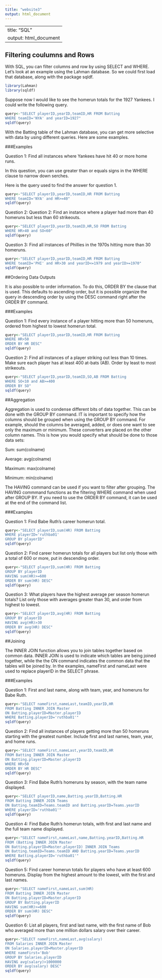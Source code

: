 ```yaml
---
title: "website3"
output: html_document
---
```


---
title: "SQL"
output: html_document
---

## Filtering coulumns and Rows

With SQL, you can filter columns and row by using SELECT and WHERE. Let's look at an example using the Lahman database. So we could first load that database, along with the package sqldf.

```r
library(Lahman)
library(sqldf)
```

Suppose now I would like to see the homerun totals for the 1927 Yankees. I could write the following query.

```r
query<-"SELECT playerID,yearID,teamID,HR FROM Batting
WHERE teamID='NYA' and yearID=1927"
sqldf(query)
```


With the Batting table of the Lahman database, you can get more selective with data by using different queries. Here are some examples.

###Examples

Question 1: Find all instances where Yankees have hit 40 or more home runs.

In this question, you can use greater than or equals signs in the WHERE clause to narrow down serches.

Here is the query used to find the answer for question 1.

```r
query<-"SELECT playerID,yearID,teamID,HR FROM Batting
WHERE teamID='NYA' and HR>=40"
sqldf(query)
```

Question 2: Question 2: Find an instance where a player had more than 40 homeruns but less than 60 strikeouts.

```r
query<-"SELECT playerID,yearID,teamID,HR,SO FROM Batting
WHERE HR>40 and SO<60"
sqldf(query)
```

Question 3: Find all instances of Phillies in the 1970s hitting more than 30 homeruns.

```r
query<-"SELECT playerID,yearID,teamID,HR FROM Batting
WHERE teamID='PHI' and HR>30 and yearID<=1979 and yearID>=1970"
sqldf(query)
```

##Ordering Data Outputs

It is also possible to order information. To do this, ORDER BY the clause that is used. This defaults to ascending order, but it is possible organize the query in descending order by using the DESC command right after the ORDER BY command.

###Examples

Question 1: Find every instance of a player hitting more than 50 homeruns, ordered from highest to lowest homerun total.

```r
query<-"SELECT playerID,yearID,teamID,HR FROM Batting
WHERE HR>50
ORDER BY HR DESC"
sqldf(query)
```

Question 2: Find all instances of a player striking out less than 10 times. Make sure each player has at least 400 at-bats (AB). Order by least to most strikeouts.

```r
query<-"SELECT playerID,yearID,teamID,SO,AB FROM Batting
WHERE SO<10 and AB>=400
ORDER BY SO"
sqldf(query)
```

##Aggregation 

Aggregation is used to condense different bits of data together. This can be done with the GROUP BY command. IT is important to specify how the columns should be grouped when using the GROUP BY command. For example, should the columns be averaged, added, or does one want to see only the maximum or minimum. These converters are placed on the other column names. This is how you would specify what should be done to those data sets:

  Sum: sum(colname)

  Average: avg(colname)

  Maximum: max(colname)

  Minimum: min(colname)
  
The HAVING command can be used if you want to filter after grouping. The HAVING commmand functions as the filtering WHERE command when used after GROUP BY. If you need to use the ORDER BY command, it can be used at the end of the command list.

###Examples

Question 1: Find Babe Ruth's career homerun total.

```r
query<-"SELECT playerID,sum(HR) FROM Batting
WHERE playerID='ruthba01'
GROUP BY playerID"
sqldf(query)
```

Question 2: Find career homerun totals for all players but list only those with a total of 600 or more, put in descending order.

```r
query<-"SELECT playerID,sum(HR) FROM Batting
GROUP BY playerID
HAVING sum(HR)>=600
ORDER BY sum(HR) DESC"
sqldf(query)
```

Question 3: What players have the highest average per season homerun totals? List only those with averages greater than 30, and order from highest to lowest.

```r
query<-"SELECT playerID,avg(HR) FROM Batting
GROUP BY playerID
HAVING avg(HR)>30
ORDER BY avg(HR) DESC"
sqldf(query)
```

##Joining

The INNER JOIN function allows you to join tables together based on common data. INNER JOIN is used to indicate which tables are being joined together, while the the ON command indicates the common data that the tables will be joined by. In the examples, nameFirst and nameLast were used to replace playerID in the SELECT phrase.

###Examples

Question 1: First and last name, along with team, year, and homeruns for Babe Ruth.

```r
query<-"SELECT nameFirst,nameLast,teamID,yearID,HR
FROM Batting INNER JOIN Master
ON Batting.playerID=Master.playerID
WHERE Batting.playerID='ruthba01'"
sqldf(query)
```

Question 2: Find all instances of players getting more than 50 homeruns starting with the greatest number. Include first and last names, team, year, and home runs.

```r
query<-"SELECT nameFirst,nameLast,yearID,teamID,HR
FROM Batting INNER JOIN Master
ON Batting.playerID=Master.playerID
WHERE HR>50
ORDER BY HR DESC"
sqldf(query)
```

Question 3: Find Babe Ruth’s homeruns by season, with the team name displayed.

```r
query<-"SELECT playerID,name,Batting.yearID,Batting.HR
FROM Batting INNER JOIN Teams
ON Batting.teamID=Teams.teamID and Batting.yearID=Teams.yearID
WHERE playerID='ruthba01'"
sqldf(query)
```

Question 4: Find Babe Ruth’s homerun totals, with first and last name and the full team name displayed.

```r
query<-"SELECT nameFirst,nameLast,name,Batting.yearID,Batting.HR
FROM (Batting INNER JOIN Master
ON Batting.playerID=Master.playerID) INNER JOIN Teams
ON Batting.teamID=Teams.teamID AND Batting.yearID=Teams.yearID
WHERE Batting.playerID='ruthba01'"
sqldf(query)
```

Question 5: Find career homerun totals for players who have at least 600 homeruns. Display from the highest amount to the lowest, with the first and last names.

```r
query<-"SELECT nameFirst,nameLast,sum(HR)
FROM Batting INNER JOIN Master
ON Batting.playerID=Master.playerID
GROUP BY Batting.playerID
HAVING sum(HR)>=600
ORDER BY sum(HR) DESC"
sqldf(query)
```

Question 6: List all players, first and last name, with the first name of Bob who averaged more than one million dollars salary over their career.

```r
query<-"SELECT nameFirst,nameLast,avg(salary)
FROM Salaries INNER JOIN Master
ON Salaries.playerID=Master.playerID
WHERE nameFirst='Bob'
GROUP BY Salaries.playerID
HAVING avg(salary)>1000000
ORDER BY avg(salary) DESC"
sqldf(query)
```

